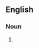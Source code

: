{{also|sandfleas}}

==English==

===Noun===
{{head|en|noun plural form|head=[[sand]] [[flea]]s}}

# {{plural of|sand flea|lang=en}}